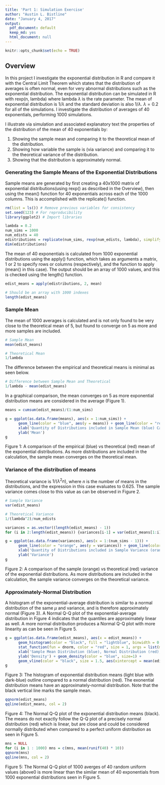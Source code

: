 ```yaml
---
title: 'Part 1: Simulation Exercise'
author: "Austin L. Bistline"
date: "January 4, 2017"
output:
  pdf_document: default
  keep_md: yes
  html_document: null
---
```


```r
knitr::opts_chunk$set(echo = TRUE)
```

## Overview 

In this project I investigate the exponential distribution in R and compare it with the Central Limit Theorem which states that the distribution of averages is often normal, even for very abnormal distributions such as the exponential distribution. The exponential distribution can be simulated in R with rexp(n, lambda) where lambda $\lambda$ is the rate parameter. The mean of exponential distribution is 1/$\lambda$ and the standard deviation is also 1/$\lambda$.  $\lambda = 0.2$ for all of the simulations. I investigate the distribution of averages of 40 exponentials, performing 1000 simulations.

I illustrate via simulation and associated explanatory text the properties of the distribution of the mean of 40 exponentials by:

1. Showing the sample mean and comparing it to the theoretical mean of the distribution.
2. Showing how variable the sample is (via variance) and comparing it to the theoretical variance of the distribution.
3. Showing that the distribution is approximately normal.

### Generating the Sample Means of the Exponential Distributions

Sample means are generated by first creating a 40x1000 matrix of exponential distributions(using rexp() as described in the Overview), then using the mean() function for 40 exponentials across each of the 1000 columns.  This is accomplished with the replicate() function.  
```r
rm(list = ls()) # Remove previous variables for consistency
set.seed(123) # For reproducibility
library(ggplot2) # Import libraries

lambda = 0.2
num_sims = 1000
num_edists = 40
edistributions = replicate(num_sims, rexp(num_edists, lambda), simplify = "matrix")
dim(edistributions)
```
The mean of 40 exponentials is calculated from 1000 exponential distributions using the apply() function, which takes as arguments a matrix, 1 or 2 to specify rows or columns (respectively), and the function to apply (mean() in this case).  The output should be an array of 1000 values, and this is checked using the length() function.
```r
edist_means = apply(edistributions, 2, mean)

# Should be an array with 1000 indexes
length(edist_means)
```
### Sample Mean

The mean of 1000 averages is calculated and is not only found to be very close to the theoretical mean of 5, but found to converge on 5 as more and more samples are included.

```r
# Sample Mean
mean(edist_means)
```
```r
# Theoretical Mean
1/lambda
```
The difference between the empirical and theoretical means is minimal as seen below.
```r
# Difference between Sample Mean and Theoretical
1/lambda - mean(edist_means)
```
In a graphical comparison, the mean converges on 5 as more exponential distribution means are considered in the average (Figure 1).

```r
means = cumsum(edist_means)/(1:num_sims)
```

```r
g = ggplot(as.data.frame(means), aes(x = 1:num_sims)) +
      geom_line(color = "blue", aes(y = means)) + geom_line(color = "red", aes(y = 5)) +
      xlab('Quantity of Distributions included in Sample Mean (blue) Calculation') +
      ylab('Mean')
g
```

Figure 1:  A comparison of the empirical (blue) vs theoretical (red) mean of the exponential distributions.  As more distributions are included in the calculation, the sample mean converges on the theoretical mean.   

### Variance of the distribution of means

Theoretical variance is $1/(\lambda^2 n)$, where $n$ is the number of means in the distributions, and the expression in this case evaluates to 0.625.  The sample variance comes close to this value as can be observed in Figure 2.  

```r
# Sample Variance
var(edist_means)
```
```r
# Theoretical Variance
1/(lambda^2)/num_edists
```

```r
variances = as.vector((length(edist_means) - 1))
for (i in 2:length(edist_means)) {variances[i-1] = var(edist_means[1:i])}
```

```r
g = ggplot(as.data.frame(variances), aes(x = 1:(num_sims - 1))) +
      geom_line(color = "orange", aes(y = variances)) + geom_line(color = "blue", aes(y = 0.625)) +
      xlab('Quantity of Distributions included in Sample Variance (orange) Calculation') +
      ylab('Variance')
g
```

Figure 2:  A comparison of the sample (orange) vs theoretical (red) variance of the exponential distributions.  As more distributions are included in the calculation, the sample variance converges on the theoretical variance.  

### Approximately-Normal Distribution

A histogram of the exponential-average distribution is similar to a normal distribution of the same $\mu$ and variance, and is therefore approximately normal (Figure 3).  A Normal Q-Q plot of the exponential-average distribution in Figure 4 indicates that the quantiles are approximately linear as well.  A more normal distribution produces a Normal Q-Q plot with more linearity as can be seen in Figure 5.

```r
g = ggplot(as.data.frame(edist_means), aes(x = edist_means)) + 
      geom_histogram(color = "black", fill = "lightblue", binwidth = 0.2, aes(y = ..density..)) +
      stat_function(fun = dnorm, color = "red", size = 1, args = list(mean = 5, sd = sqrt(0.625))) + 
      xlab('Sample Mean Distribution (blue), Normal Distribution (red), and Sample Mean (black)') + 
      ylab('Density') + geom_density(color = "blue", size=1) + 
      geom_vline(color = "black", size = 1.5, aes(xintercept = mean(edist_means)))
g
```

Figure 3:  The histogram of exponential distribution means (light blue with dark-blue) outline compared to a normal distribution (red).  The exonential distribution means have an approximately-normal distribution.  Note that the black vertical line marks the sample mean.


```r
qqnorm(edist_means)
qqline(edist_means, col = 2)
```

Figure 4:  The Normal Q-Q plot of the exponential distribution means (black).  The means do not exactly follow the Q-Q plot of a precisely normal distribution (red) which is linear, but are close and could be considered normally distributed when compared to a perfect uniform distribution as seen in Figure 5.    

```r
mns = NULL
for (i in 1 : 1000) mns = c(mns, mean(runif(40) * 10))
qqnorm(mns)
qqline(mns, col = 2)
```

Figure 5:  The Normal Q-Q plot of 1000 averges of 40 random uniform values (above0 is more linear than the similar mean of 40 exponentials from 1000 exponential distributions seen in Figure 5.  







